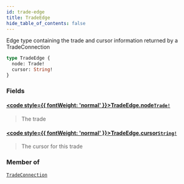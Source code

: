 ```yaml
---
id: trade-edge
title: TradeEdge
hide_table_of_contents: false
---
```








Edge type containing the trade and cursor information returned by a TradeConnection

```graphql
type TradeEdge {
  node: Trade!
  cursor: String!
}
```


### Fields

#### [<code style={{ fontWeight: 'normal' }}>TradeEdge.<b>node</b></code>](#)<Bullet />[`Trade!`](/testnet/api/graphql/objects/trade) <Badge class="secondary" text="non-null"/> <Badge class="secondary" text="object"/>
> The trade
> 

#### [<code style={{ fontWeight: 'normal' }}>TradeEdge.<b>cursor</b></code>](#)<Bullet />[`String!`](/testnet/api/graphql/scalars/string) <Badge class="secondary" text="non-null"/> <Badge class="secondary" text="scalar"/>
> The cursor for this trade
> 



### Member of

[`TradeConnection`](/testnet/api/graphql/objects/trade-connection)  <Badge class="secondary" text="object"/>



